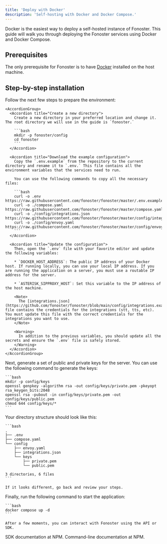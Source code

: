 ```yaml
---
title: 'Deploy with Docker'
description: 'Self-hosting with Docker and Docker Compose.'
---
```


Docker is the easiest way to deploy a self-hosted instance of Fonoster. This guide will walk you through deploying the Fonoster services using Docker and Docker Compose.

## Prerequisites

The only prerequisite for Fonoster is to have [Docker](https://docs.docker.com/get-docker/) installed on the host machine.

## Step-by-step installation

<Steps>
  <Step title="Prepare the environment">
    Follow the next few steps to prepare the environment:

    <AccordionGroup>
      <Accordion title="Create a new directory">
        Create a new directory in your preferred location and change it. The root directory we will use in the guide is `fonoster.`

        ```bash
        mkdir -p fonoster/config
        cd fonoster
        ```
      </Accordion>

      <Accordion title="Download the example configuration">
        Copy the `.env.example` from the repository to the current directory and rename it to `.env.` This file contains all the environment variables that the services need to run.

        You can use the following commands to copy all the necessary files:

        ```bash
        curl -o .env https://raw.githubusercontent.com/fonoster/fonoster/master/.env.example
        curl -o ./compose.yaml https://raw.githubusercontent.com/fonoster/fonoster/master/compose.yaml
        curl -o ./config/integrations.json https://raw.githubusercontent.com/fonoster/fonoster/master/config/integrations.example.json
        curl -o ./config/envoy.yaml https://raw.githubusercontent.com/fonoster/fonoster/master/config/envoy.yaml
        ```
      </Accordion>

      <Accordion title="Update the configuration">
        Then, open the `.env` file with your favorite editor and update the following variables:

        * `DOCKER_HOST_ADDRESS`: The public IP address of your Docker host. If running locally, you can use your local IP address. If you are running the application on a server, you must use a routable IP address for the server.

        * `ASTERISK_SIPPROXY_HOST`: Set this variable to the IP address of the host machine.

        <Note>
          The [integrations.json](https://github.com/fonoster/fonoster/blob/main/config/integrations.example.json) file contains the credentials for the integrations (stt, tts, etc). You must update this file with the correct credentials for the integrations you want to use.
        </Note>

        <Warning>
          In addition to the previous variables, you should update all the secrets and ensure the `.env` file is safely stored.
        </Warning>
      </Accordion>
    </AccordionGroup>
  </Step>

  <Step title="Generate keys">
    Next, generate a set of public and private keys for the server. You can use the following command to generate the keys:

    ```bash
    mkdir -p config/keys
    openssl genpkey -algorithm rsa -out config/keys/private.pem -pkeyopt rsa_keygen_bits:2048
    openssl rsa -pubout -in config/keys/private.pem -out config/keys/public.pem
    chmod 644 config/keys/*
    ```
  </Step>

  <Step title="Confirm the directory structure">
    Your directory structure should look like this:

    ```bash
    .
    ├── .env
    ├── compose.yaml
    └── config
        ├── envoy.yaml
        ├── integrations.json
        └── keys
            ├── private.pem
            └── public.pem

    3 directories, 6 files
    ```

    If it looks different, go back and review your steps.
  </Step>

  <Step title="Start the server">
    Finally, run the following command to start the application:

    ```bash
    docker compose up -d
    ```

    After a few moments, you can interact with Fonoster using the API or SDK.
  </Step>
</Steps>

<CardGroup cols={2}>
  <Card title="SDK" icon="code" href="https://www.npmjs.com/package/@fonoster/sdk">
    SDK documentation at NPM.
  </Card>

  <Card title="Command-Line" icon="square-terminal" href="https://www.npmjs.com/package/@fonoster/ctl">
    Command-line documentation at NPM.
  </Card>
</CardGroup>
